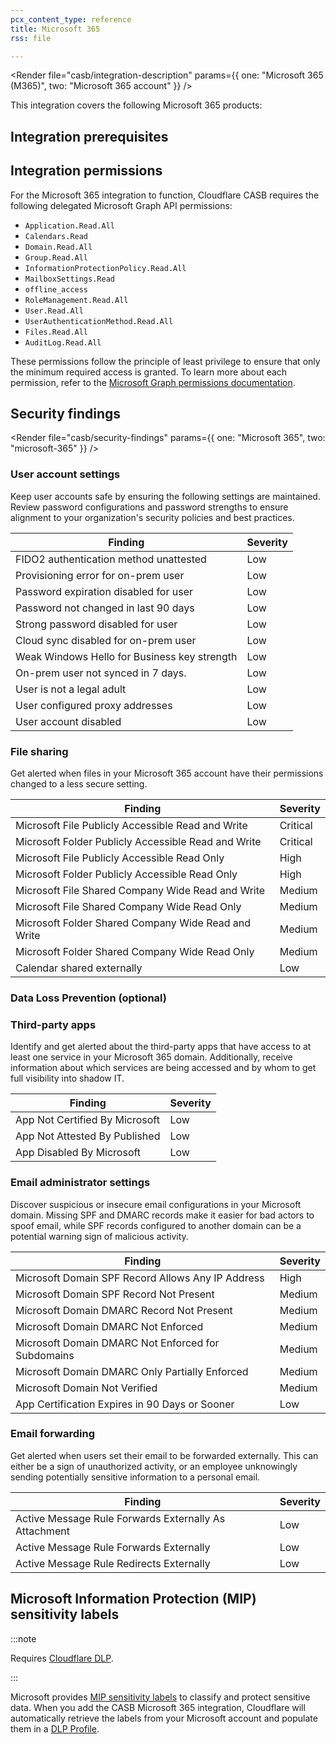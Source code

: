 ```yaml
---
pcx_content_type: reference
title: Microsoft 365
rss: file

---
```



<Render file="casb/integration-description" params={{ one: "Microsoft 365 (M365)", two: "Microsoft 365 account" }} />

This integration covers the following Microsoft 365 products:

<DirectoryListing />

## Integration prerequisites

<Render file="casb/m365-prereqs" />

## Integration permissions

For the Microsoft 365 integration to function, Cloudflare CASB requires the following delegated Microsoft Graph API permissions:

* `Application.Read.All`
* `Calendars.Read`
* `Domain.Read.All`
* `Group.Read.All`
* `InformationProtectionPolicy.Read.All`
* `MailboxSettings.Read`
* `offline_access`
* `RoleManagement.Read.All`
* `User.Read.All`
* `UserAuthenticationMethod.Read.All`
* `Files.Read.All`
* `AuditLog.Read.All`

These permissions follow the principle of least privilege to ensure that only the minimum required access is granted. To learn more about each permission, refer to the [Microsoft Graph permissions documentation](https://docs.microsoft.com/en-us/graph/permissions-reference).

## Security findings

<Render file="casb/security-findings" params={{ one: "Microsoft 365", two: "microsoft-365" }} />

### User account settings

Keep user accounts safe by ensuring the following settings are maintained. Review password configurations and password strengths to ensure alignment to your organization's security policies and best practices.

| Finding                                      | Severity |
| -------------------------------------------- | -------- |
| FIDO2 authentication method unattested       | Low      |
| Provisioning error for on-prem user          | Low      |
| Password expiration disabled for user        | Low      |
| Password not changed in last 90 days         | Low      |
| Strong password disabled for user            | Low      |
| Cloud sync disabled for on-prem user         | Low      |
| Weak Windows Hello for Business key strength | Low      |
| On-prem user not synced in 7 days.           | Low      |
| User is not a legal adult                    | Low      |
| User configured proxy addresses              | Low      |
| User account disabled                        | Low      |

### File sharing

Get alerted when files in your Microsoft 365 account have their permissions changed to a less secure setting.

<Render file="casb/shared-links" />

| Finding                                             | Severity |
| --------------------------------------------------- | -------- |
| Microsoft File Publicly Accessible Read and Write   | Critical |
| Microsoft Folder Publicly Accessible Read and Write | Critical |
| Microsoft File Publicly Accessible Read Only        | High     |
| Microsoft Folder Publicly Accessible Read Only      | High     |
| Microsoft File Shared Company Wide Read and Write   | Medium   |
| Microsoft File Shared Company Wide Read Only        | Medium   |
| Microsoft Folder Shared Company Wide Read and Write | Medium   |
| Microsoft Folder Shared Company Wide Read Only      | Medium   |
| Calendar shared externally                          | Low      |

### Data Loss Prevention (optional)

<Render file="casb/data-loss-prevention" />

<Render file="casb/m365-dlp-findings" />

### Third-party apps

Identify and get alerted about the third-party apps that have access to at least one service in your Microsoft 365 domain. Additionally, receive information about which services are being accessed and by whom to get full visibility into <GlossaryTooltip term="shadow IT" link="https://www.cloudflare.com/learning/access-management/what-is-shadow-it/">shadow IT</GlossaryTooltip>.

| Finding                        | Severity |
| ------------------------------ | -------- |
| App Not Certified By Microsoft | Low      |
| App Not Attested By Published  | Low      |
| App Disabled By Microsoft      | Low      |

### Email administrator settings

Discover suspicious or insecure email configurations in your Microsoft domain. Missing SPF and DMARC records make it easier for bad actors to spoof email, while SPF records configured to another domain can be a potential warning sign of malicious activity.

| Finding                                            | Severity |
| -------------------------------------------------- | -------- |
| Microsoft Domain SPF Record Allows Any IP Address  | High     |
| Microsoft Domain SPF Record Not Present            | Medium   |
| Microsoft Domain DMARC Record Not Present          | Medium   |
| Microsoft Domain DMARC Not Enforced                | Medium   |
| Microsoft Domain DMARC Not Enforced for Subdomains | Medium   |
| Microsoft Domain DMARC Only Partially Enforced     | Medium   |
| Microsoft Domain Not Verified                      | Medium   |
| App Certification Expires in 90 Days or Sooner     | Low      |

### Email forwarding

Get alerted when users set their email to be forwarded externally. This can either be a sign of unauthorized activity, or an employee unknowingly sending potentially sensitive information to a personal email.

| Finding                                               | Severity |
| ----------------------------------------------------- | -------- |
| Active Message Rule Forwards Externally As Attachment | Low      |
| Active Message Rule Forwards Externally               | Low      |
| Active Message Rule Redirects Externally              | Low      |

## Microsoft Information Protection (MIP) sensitivity labels

:::note


Requires [Cloudflare DLP](/cloudflare-one/policies/data-loss-prevention/).


:::

Microsoft provides [MIP sensitivity labels](https://learn.microsoft.com/en-us/microsoft-365/compliance/sensitivity-labels?view=o365-worldwide) to classify and protect sensitive data. When you add the CASB Microsoft 365 integration, Cloudflare will automatically retrieve the labels from your Microsoft account and populate them in a [DLP Profile](/cloudflare-one/policies/data-loss-prevention/dlp-profiles/integration-profiles/).
